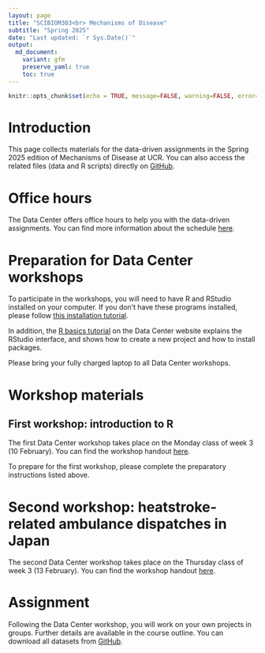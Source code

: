 ```yaml
---
layout: page
title: "SCIBIOM303<br> Mechanisms of Disease"
subtitle: "Spring 2025"
date: "Last updated: `r Sys.Date()`"
output:
  md_document:
    variant: gfm
    preserve_yaml: true
    toc: true
---
```


```r
knitr::opts_chunk$set(echo = TRUE, message=FALSE, warning=FALSE, error=FALSE)
```

# Introduction

This page collects materials for the data-driven assignments in the Spring 2025 edition of Mechanisms of Disease at UCR.
You can also access the related files (data and R scripts) directly on [GitHub](https://github.com/ucrdatacenter/projects/tree/main/SCIBIOM303/2025h1).

# Office hours

The Data Center offers office hours to help you with the data-driven assignments.
You can find more information about the schedule [here](../../contact).

# Preparation for Data Center workshops

To participate in the workshops, you will need to have R and RStudio installed on your computer. 
If you don’t have these programs installed, please follow [this installation tutorial](../../tutorials/r_install).

In addition, the [R basics tutorial](../../../tutorials/r_basics) on the  Data Center website explains the RStudio interface, and shows how to create a new project and how to install packages.

Please bring your fully charged laptop to all Data Center workshops.

# Workshop materials

## First workshop: introduction to R

The first Data Center workshop takes place on the Monday class of week 3 (10 February).
You can find the workshop handout [here](workshop1).

To prepare for the first workshop, please complete the preparatory instructions listed above.

# Second workshop: heatstroke-related ambulance dispatches in Japan

The second Data Center workshop takes place on the Thursday class of week 3 (13 February).
You can find the workshop handout [here](workshop2).

# Assignment

Following the Data Center workshop, you will work on your own projects in groups.
Further details are available in the course outline.
You can download all datasets from [GitHub](https://github.com/ucrdatacenter/projects/tree/main/SCIBIOM303/2025h1/data).
